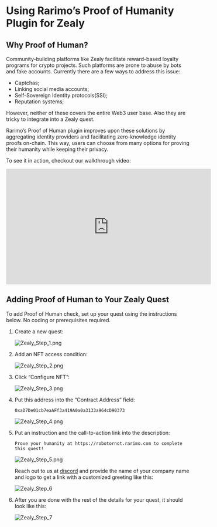 # Using Rarimo’s Proof of Humanity Plugin for Zealy

## Why Proof of Human?

Community-building platforms like Zealy facilitate reward-based loyalty programs for crypto projects. Such platforms are prone to abuse by bots and fake accounts. Currently there are a few ways to address this issue:

- Captchas;
- Linking social media accounts;
- Self-Sovereign Identity protocols(SSI);
- Reputation systems;

However, neither of these covers the entire Web3 user base. Also they are tricky to integrate into a Zealy quest.

Rarimo’s Proof of Human plugin improves upon these solutions by aggregating identity providers and facilitating zero-knowledge identity proofs on-chain. This way, users can choose from many options for proving their humanity while keeping their privacy.

To see it in action, checkout our walkthrough video:

<iframe
  width="560"
  height="315"
  src="https://www.youtube.com/embed/-ASoTJUtEWU?si=DgZ-mxyZcVMU6NQn"
  title="YouTube video player"
  frameBorder="0"
  allow="accelerometer; autoplay; clipboard-write; encrypted-media; gyroscope; picture-in-picture; web-share"
  allowFullScreen
></iframe>

## Adding Proof of Human to Your Zealy Quest

To add Proof of Human check, set up your quest using the instructions below. No coding or prerequisites required.

1. Create a new quest:

   ![Zealy_Step_1.png](/img/guide-zealy/Zealy_Step_1.png)

2. Add an NFT access condition:

   ![Zealy_Step_2.png](/img/guide-zealy/Zealy_Step_2.png)

3. Click “Configure NFT”:

   ![Zealy_Step_3.png](/img/guide-zealy/Zealy_Step_3.png)

4. Put this address into the “Contract Address” field:

   ```
   0xaD7De01cb7eaAFf3a419A0a0a3133a964cD90373
   ```

   ![Zealy_Step_4.png](/img/guide-zealy/Zealy_Step_4.png)

5. Put an instruction and the call-to-action link into the description:

   ```
   Prove your humanity at https://robotornot.rarimo.com to complete this quest!
   ```

   ![Zealy_Step_5.png](/img/guide-zealy/Zealy_Step_5.png)

   Reach out to us at [discord](https://discord.com/channels/1034798419614629908/1034798420713553966/1063164663216484473) and provide the name of your company name and logo to get a link with a customized greeting like this:

   ![Zealy_Step_6](/img/guide-zealy/Zealy_Step_6.png)

6. After you are done with the rest of the details for your quest, it should look like this:

   ![Zealy_Step_7](/img/guide-zealy/Zealy_Step_7.png)
